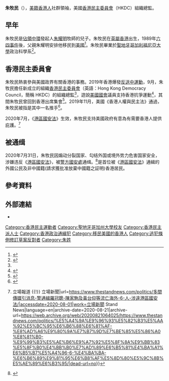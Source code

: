 {{BLPsources|time=2020-08-01T00:20:59+00:00}}
{{Infobox person
| image       = Samuelchu may 2017.jpg
| caption     = 2017年的朱牧民
| birthname   = 
| birth_date  = {{birth date and age|1978|1|3}} 
| birth_place = {{HKG-1959}}
| nationality = {{unbulleted list|{{BDTC}}（1978年–1997年）|{{USA}}（1995年–）}}
| father      = [[朱耀明|朱耀明]]
| home_town   = {{USA}}[[洛杉矶|洛杉矶]]
| occupation  = 社區幹事
| alma_mater  = [[聖地牙哥加利福尼亞大學|聖地牙哥加利福尼亞大學]]<br/>[[福樂神學院|福樂神學院]]
}}
'''朱牧民'''（{{lang-en|Samuel Chu}}），[[美籍香港人|美籍香港人]]社群領袖，美國[[香港民主委員會|香港民主委員會]]（HKDC）組織總監。

== 早年 ==
朱牧民是[[讓愛與和平佔領中環|佔領中環]]發起人[[朱耀明|朱耀明]]牧師的兒子。朱牧民在[[英屬香港|英屬香港]]出生，1989年[[六四事件|六四事件]]後，父親朱耀明安排他移民到[[美國|美國]]<ref name="蘋果日報-190918">{{Cite web|url=https://hk.appledaily.com/local/20190918/ZPMLV3BJ7TFXVFLR6ARGBUW3KA/|title=【逆權運動】朱耀明兒子牽頭  華盛頓港人成立組織為港發聲|date=2019-09-18|work=蘋果日報 (香港)|accessdate=2020-07-31|archive-date=2020-09-21|archive-url=https://web.archive.org/web/20200921040230/https://hk.appledaily.com/local/20190918/ZPMLV3BJ7TFXVFLR6ARGBUW3KA/|dead-url=no}}</ref>。朱牧民畢業於[[聖地牙哥加利福尼亞大學|聖地牙哥加利福尼亞大學]]政治科學系<ref>{{Cite web|url=https://hk.appledaily.com/local/20190924/HXYC4NDUZ63KSK2FX3OSP32OVA/|title=朱耀明子：動員影響美助港人|date=2019-09-24|work=蘋果日報 (香港)|accessdate=2020-07-31|archive-date=2020-09-25|archive-url=https://web.archive.org/web/20200925082412/https://hk.appledaily.com/local/20190924/HXYC4NDUZ63KSK2FX3OSP32OVA/|dead-url=no}}</ref>。

== 香港民主委員會 ==
朱牧民熱衷參與美國政界有關香港的事務。2019年香港爆發[[反送中運動|反送中運動]]，9月，朱牧民擔任新成立的組織[[香港民主委員會|香港民主委員會]]（英語：Hong Kong Democracy Council，簡稱 HKDC）的組織總監<ref name="蘋果日報-190918"/>，遊說[[美國國會|美國國會]]議員支持香港抗爭運動<ref>{{cite web |author1=邢泰 |title=將香港議題推進美國政治：反修例運動的華府遊說者 |url=https://theinitium.com/article/20200117-international-hk-washington-lobbying/ |publisher=端傳媒 |accessdate=2020-07-31 |date=2020-01-17 |archive-date=2021-01-21 |archive-url=https://web.archive.org/web/20210121045236/https://theinitium.com/article/20200117-international-hk-washington-lobbying/ |dead-url=no }}</ref>，其間朱牧民曾回到香港出席集會<ref>{{Cite web|url=https://www.rfi.fr/tw/港澳台/20191128-香港民主會擬促美增加抗爭者簽證配額-黃之鋒料其他國家會跟隨設人權法|title=香港民主會擬促美增加抗爭者簽證配額  黃之鋒料其他國家會跟隨設人權法|date=2019-11-28|work=法國國際廣播電台|accessdate=2020-08-01|archive-date=2020-02-06|archive-url=https://web.archive.org/web/20200206121452/http://www.rfi.fr/tw/%E6%B8%AF%E6%BE%B3%E5%8F%B0/20191128-%E9%A6%99%E6%B8%AF%E6%B0%91%E4%B8%BB%E6%9C%83%E6%93%AC%E4%BF%83%E7%BE%8E%E5%A2%9E%E5%8A%A0%E6%8A%97%E7%88%AD%E8%80%85%E7%B0%BD%E8%AD%89%E9%85%8D%E9%A1%8D-%E9%BB%83%E4%B9%8B%E9%8B%92%E6%96%99%E5%85%B6%E4%BB%96%E5%9C%8B%E5%AE%B6%E6%9C%83%E8%B7%9F%E9%9A%A8%E8%A8%AD%E4%BA%BA%E6%AC%8A%E6%B3%95|dead-url=no}}</ref>。2019年11月，美國《香港人權與民主法》通過，朱牧民被指是其中一名推手<ref name=":0">{{cite news|author1=楊婉婷|title=港區國安法｜消息﹕羅冠聰等6名流亡海外人士 涉違國安法被通緝|url=https://www.hk01.com/突發/505460/|accessdate=2020-07-31|work=香港01|date=2020-07-31|language=zh-HK}}</ref>。

2020年7月，《[[港區國安法|港區國安法]]》生效，朱牧民支持美國政府有意為有需要香港人提供庇護。<ref>{{Cite web|title=消息：警通緝羅冠聰、陳家駒及黃台仰等海外 6 人 涉違港區國安法 {{!}} 立場報道 {{!}} 立場新聞|url=https://www.thestandnews.com/politics/多間傳媒引消息-警通緝羅冠聰-陳家駒及黃台仰等流亡海外-6-人-涉違港區國安法/|accessdate=2020-08-01|work=立場新聞 Stand News|language=en|archive-date=2020-08-21|archive-url=https://web.archive.org/web/20200821064025/https://www.thestandnews.com/politics/%E5%A4%9A%E9%96%93%E5%82%B3%E5%AA%92%E5%BC%95%E6%B6%88%E6%81%AF-%E8%AD%A6%E9%80%9A%E7%B7%9D%E7%BE%85%E5%86%A0%E8%81%B0-%E9%99%B3%E5%AE%B6%E9%A7%92%E5%8F%8A%E9%BB%83%E5%8F%B0%E4%BB%B0%E7%AD%89%E6%B5%81%E4%BA%A1%E6%B5%B7%E5%A4%96-6-%E4%BA%BA-%E6%B6%89%E9%81%95%E6%B8%AF%E5%8D%80%E5%9C%8B%E5%AE%89%E6%B3%95/|dead-url=no}}</ref>

== 被通缉 ==
2020年7月31日，朱牧民因煽动分裂国家、勾结外国或境外势力危害国家安全，涉嫌违反《[[港區國安法|港區國安法]]》，被[[香港警務處國家安全處|警方國安處]]通缉。<ref>{{Cite web|url=https://news.rthk.hk/rthk/ch/component/k2/1541162-20200731.htm|title=消息指警方正通緝6名身處海外港人　涉違反港區國安法|date=2020-07-31|work=香港電台|accessdate=2020-07-31|archive-date=2021-09-30|archive-url=https://web.archive.org/web/20210930183415/https://news.rthk.hk/rthk/ch/component/k2/1541162-20200731.htm|dead-url=no}}</ref>是首位被《[[港區國安法|港區國安法]]》通緝的外國公民及非中國籍(請求獲批准放棄中國籍之証明)香港居民。

== 參考資料 ==
{{Reflist}}
== 外部連結 ==
*{{Twitter|samuelmchu}}
{{DEFAULTSORT:Chu}}
[[Category:香港民主運動者|Category:香港民主運動者]]
[[Category:聖地牙哥加州大學校友|Category:聖地牙哥加州大學校友]]
[[Category:香港民主派人士|Category:香港民主派人士]]
[[Category:香港政治通緝犯|Category:香港政治通緝犯]]
[[Category:移民美國的香港人|Category:移民美國的香港人]]
[[Category:逃犯條例修訂草案反對者|Category:逃犯條例修訂草案反對者]]
[[Category:朱姓|Category:朱姓]]